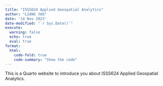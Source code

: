 ```yaml
---
title: "ISSS624 Applied Geospatial Analytics"
author: "LIANG YAO"
date: '14 Nov 2023'
date-modified: "`r Sys.Date()`"
execute: 
  warning: false
  echo: true
  eval: true
format: 
  html: 
    code-fold: true
    code-summary: "Show the code"
---
```


This is a Quarto website to introduce you about ISSS624 Applied Geospatial Analytics.
